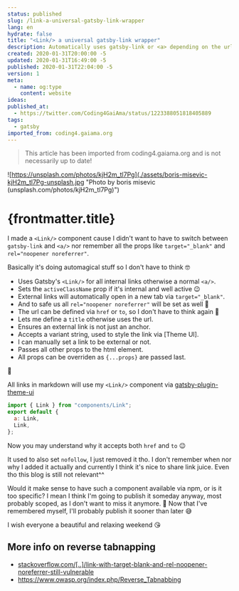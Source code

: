 ```yaml
---
status: published
slug: /link-a-universal-gatsby-link-wrapper
lang: en
hydrate: false
title: "<Link/> a universal gatsby-link wrapper"
description: Automatically uses gatsby-link or <a> depending on the url and adds default props accordingly. Prevents 'reverse tabnapping'
created: 2020-01-31T20:00:00 -5
updated: 2020-01-31T16:49:00 -5
published: 2020-01-31T22:04:00 -5
version: 1
meta:
  - name: og:type
    content: website
ideas:
published_at:
  - https://twitter.com/Coding4GaiAma/status/1223388051818405889
tags:
  - gatsby
imported_from: coding4.gaiama.org
---
```



> This article has been imported from coding4.gaiama.org and is not necessarily up to date!

![https://unsplash.com/photos/kjH2m_tl7Pg](./assets/boris-misevic-kjH2m_tl7Pg-unsplash.jpg "Photo by boris misevic (unsplash.com/photos/kjH2m_tl7Pg)")

# {frontmatter.title}

I made a `<Link/>` component cause I didn't want to have to switch between `gatsby-link` and `<a/>` nor remember all the props like `target="_blank"` and `rel="noopener noreferrer"`.

Basically it's doing automagical stuff so I don't have to think 🤓

- Uses Gatsby's `<Link/>` for all internal links otherwise a normal `<a/>`.
- Sets the `activeClassName` prop if it's internal and well active 😉
- External links will automatically open in a new tab via `target="_blank"`.
- And to safe us all `rel="noopener noreferrer"` will be set as well 🙌
- The url can be defined via `href` or `to`, so I don't have to think again 🤯
- Lets me define a `title` otherwise uses the url.
- Ensures an external link is not just an anchor.
- Accepts a variant string, used to style the link via [Theme UI].
- I can manually set a link to be external or not.
- Passes all other props to the html element.
- All props can be overriden as `{...props}` are passed last.

🚀

All links in markdown will use my `<Link/>` component via [gatsby-plugin-theme-ui](https://theme-ui.com/packages/gatsby-plugin/#components)

```js title=components.js size=content
import { Link } from "components/Link";
export default {
  a: Link,
  Link,
};
```

Now you may understand why it accepts both `href` and `to` 😉

It used to also set `nofollow`, I just removed it tho. I don't remember when nor why I added it actually and currently I think it's nice to share link juice. Even tho this blog is still not relevant^^

Would it make sense to have such a component available via npm, or is it too specific? I mean I think I'm going to publish it someday anyway, most probably scoped, as I don't want to miss it anymore. 💛 Now that I've remembered myself, I'll probably publish it sooner than later 😅

I wish everyone a beautiful and relaxing weekend 😘

## More info on reverse tabnapping

- [stackoverflow.com/[..]/link-with-target-blank-and-rel-noopener-noreferrer-still-vulnerable](https://stackoverflow.com/questions/50709625/link-with-target-blank-and-rel-noopener-noreferrer-still-vulnerable)
- https://www.owasp.org/index.php/Reverse_Tabnabbing
